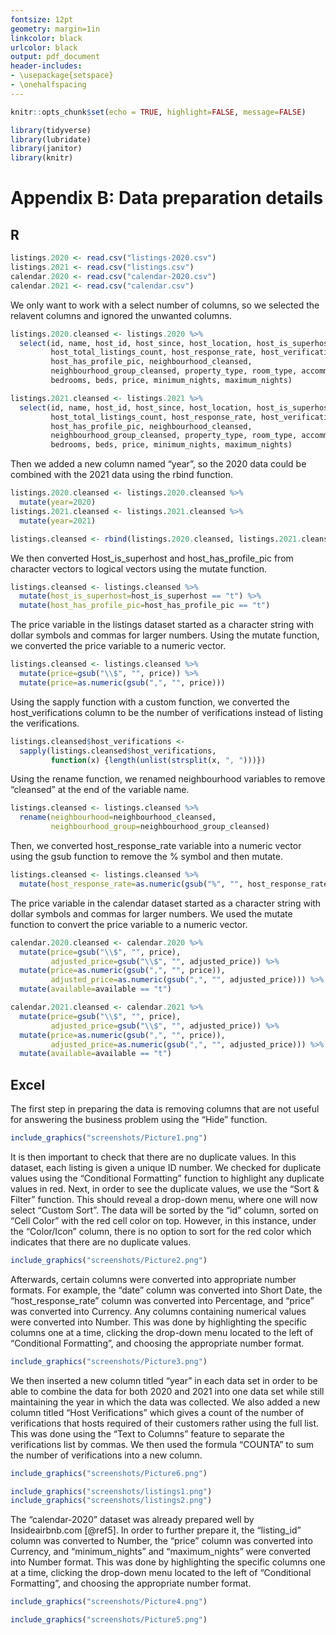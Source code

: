 ```yaml
---
fontsize: 12pt
geometry: margin=1in
linkcolor: black
urlcolor: black
output: pdf_document
header-includes:
- \usepackage{setspace}
- \onehalfspacing
---
```


```r
knitr::opts_chunk$set(echo = TRUE, highlight=FALSE, message=FALSE)
```

```r
library(tidyverse)
library(lubridate)
library(janitor)
library(knitr)
```

# Appendix B: Data preparation details {-}

## R {-}
```r
listings.2020 <- read.csv("listings-2020.csv")
listings.2021 <- read.csv("listings.csv")
calendar.2020 <- read.csv("calendar-2020.csv")
calendar.2021 <- read.csv("calendar.csv")
```

We only want to work with a select number of columns, so we selected the relavent columns and ignored the unwanted columns.
```r
listings.2020.cleansed <- listings.2020 %>%
  select(id, name, host_id, host_since, host_location, host_is_superhost, 
         host_total_listings_count, host_response_rate, host_verifications, 
         host_has_profile_pic, neighbourhood_cleansed, 
         neighbourhood_group_cleansed, property_type, room_type, accommodates, 
         bedrooms, beds, price, minimum_nights, maximum_nights)

listings.2021.cleansed <- listings.2021 %>%
  select(id, name, host_id, host_since, host_location, host_is_superhost, 
         host_total_listings_count, host_response_rate, host_verifications, 
         host_has_profile_pic, neighbourhood_cleansed, 
         neighbourhood_group_cleansed, property_type, room_type, accommodates, 
         bedrooms, beds, price, minimum_nights, maximum_nights)

```


Then we added a new column named "year", so the 2020 data could be combined with the 2021 data using the rbind function.
```r
listings.2020.cleansed <- listings.2020.cleansed %>%
  mutate(year=2020)
listings.2021.cleansed <- listings.2021.cleansed %>%
  mutate(year=2021)

listings.cleansed <- rbind(listings.2020.cleansed, listings.2021.cleansed)
```

We then converted Host_is_superhost and host_has_profile_pic from character vectors to logical vectors using the mutate function.
```r
listings.cleansed <- listings.cleansed %>%
  mutate(host_is_superhost=host_is_superhost == "t") %>%
  mutate(host_has_profile_pic=host_has_profile_pic == "t")
```

The price variable in the listings dataset started as a character string with dollar symbols and commas for larger numbers. Using the mutate function, we converted the price variable to a numeric vector.

```r
listings.cleansed <- listings.cleansed %>%
  mutate(price=gsub("\\$", "", price)) %>%
  mutate(price=as.numeric(gsub(",", "", price)))
```

Using the sapply function with a custom function, we converted the host_verifications column to be the number of verifications instead of listing the verifications.
```r
listings.cleansed$host_verifications <- 
  sapply(listings.cleansed$host_verifications, 
         function(x) {length(unlist(strsplit(x, ", ")))})
```

Using the rename function, we renamed neighbourhood variables to remove "cleansed" at the end of the variable name.
```r
listings.cleansed <- listings.cleansed %>%
  rename(neighbourhood=neighbourhood_cleansed, 
         neighbourhood_group=neighbourhood_group_cleansed)
```

Then, we converted host_response_rate variable into a numeric vector using the gsub function to remove the % symbol and then mutate.
```r
listings.cleansed <- listings.cleansed %>%
  mutate(host_response_rate=as.numeric(gsub("%", "", host_response_rate)))
```

The price variable in the calendar dataset started as a character string with dollar symbols and commas for larger numbers. We used the mutate function to convert the price variable to a numeric vector.
```r
calendar.2020.cleansed <- calendar.2020 %>%
  mutate(price=gsub("\\$", "", price), 
         adjusted_price=gsub("\\$", "", adjusted_price)) %>%
  mutate(price=as.numeric(gsub(",", "", price)), 
         adjusted_price=as.numeric(gsub(",", "", adjusted_price))) %>%
  mutate(available=available == "t")

calendar.2021.cleansed <- calendar.2021 %>%
  mutate(price=gsub("\\$", "", price), 
         adjusted_price=gsub("\\$", "", adjusted_price)) %>%
  mutate(price=as.numeric(gsub(",", "", price)), 
         adjusted_price=as.numeric(gsub(",", "", adjusted_price))) %>%
  mutate(available=available == "t")
```


## Excel {-} 


The first step in preparing the data is removing columns that are not useful for answering the business problem using the “Hide” function.

```r
include_graphics("screenshots/Picture1.png")
```

It is then important to check that there are no duplicate values. In this dataset, each listing is given a unique ID number. We checked for duplicate values using the “Conditional Formatting” function to highlight any duplicate values in red. Next, in order to see the duplicate values, we use the “Sort & Filter” function. This should reveal a drop-down menu, where one will now select “Custom Sort”. The data will be sorted by the “id” column, sorted on “Cell Color” with the red cell color on top. However, in this instance, under the “Color/Icon” column, there is no option to sort for the red color which indicates that there are no duplicate values.

```r
include_graphics("screenshots/Picture2.png")
```

Afterwards, certain columns were converted into appropriate number formats. For example, the “date” column was converted into Short Date, the “host_response_rate” column was converted into Percentage, and “price” was converted into Currency. Any columns containing numerical values were converted into Number. This was done by highlighting the specific columns one at a time, clicking the drop-down menu located to the left of “Conditional Formatting”, and choosing the appropriate number format. 

```r
include_graphics("screenshots/Picture3.png")
```
We then inserted a new column titled “year” in each data set in order to be able to combine the data for both 2020 and 2021 into one data set while still maintaining the year in which the data was collected. We also added a new column titled “Host Verifications” which gives a count of the number of verifications that hosts required of their customers rather using the full list. This was done using the “Text to Columns” feature to separate the verifications list by commas. We then used the formula “COUNTA” to sum the number of verifications into a new column.  

```r
include_graphics("screenshots/Picture6.png")
```

```r
include_graphics("screenshots/listings1.png")
include_graphics("screenshots/listings2.png")
```

The “calendar-2020” dataset was already prepared well by Insideairbnb.com [@ref5]. In order to further prepare it, the “listing_id” column was converted to Number, the “price”  column was converted into Currency, and “minimum_nights” and “maximum_nights” were converted into Number format. This was done by highlighting the specific columns one at a time, clicking the drop-down menu located to the left of “Conditional Formatting”, and choosing the appropriate number format. 

```r
include_graphics("screenshots/Picture4.png")
```

```r
include_graphics("screenshots/Picture5.png")
```
